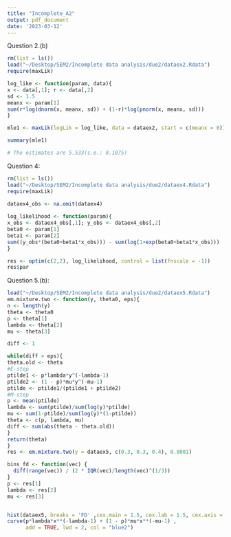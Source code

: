 ```yaml
---
title: "Incomplete_A2"
output: pdf_document
date: '2023-03-12'
---
```


Question 2.(b)

```r
rm(list = ls())
load("~/Desktop/SEM2/Incomplete data analysis/due2/dataex2.Rdata")
require(maxLik)

log_like <- function(param, data){
x <- data[,1]; r <- data[,2]
sd <- 1.5
meanx <- param[1]
sum(r*log(dnorm(x, meanx, sd)) + (1-r)*log(pnorm(x, meanx, sd)))
}

mle1 <- maxLik(logLik = log_like, data = dataex2, start = c(meanx = 0)) #mean(dataex2[,1], na.rm = TRUE)))

summary(mle1)

# The estimates are 5.533(s.e.: 0.1075)
```

Question 4:

```r
rm(list = ls())
load("~/Desktop/SEM2/Incomplete data analysis/due2/dataex4.Rdata")
require(maxLik)
 
dataex4_obs <- na.omit(dataex4)

log_likelihood <- function(param){
x_obs <- dataex4_obs[,1]; y_obs <- dataex4_obs[,2]
beta0 <- param[1]
beta1 <- param[2]
sum((y_obs*(beta0+beta1*x_obs))) - sum(log(1+exp(beta0+beta1*x_obs)))
}

res <- optim(c(2,2), log_likelihood, control = list(fnscale = -1))
res$par


```

Question 5.(b):

```r
load("~/Desktop/SEM2/Incomplete data analysis/due2/dataex5.Rdata")
em.mixture.two <- function(y, theta0, eps){ 
n <- length(y)
theta <- theta0
p <- theta[1]
lambda <- theta[2]
mu <- theta[3]

diff <- 1

while(diff > eps){
theta.old <- theta
#E-step
ptilde1 <- p*lambda*y^(-lambda-1)
ptilde2 <- (1 - p)*mu*y^(-mu-1) 
ptilde <- ptilde1/(ptilde1 + ptilde2)
#M-step
p <- mean(ptilde)
lambda <- sum(ptilde)/sum(log(y)*ptilde)
mu <- sum(1-ptilde)/sum(log(y)*(1-ptilde))
theta <- c(p, lambda, mu) 
diff <- sum(abs(theta - theta.old))
}
return(theta)
}
res <- em.mixture.two(y = dataex5, c(0.3, 0.3, 0.4), 0.0001)

bins_fd <- function(vec) {
  diff(range(vec)) / (2 * IQR(vec)/length(vec)^(1/3))
}
p <- res[1]
lambda <- res[2]
mu <- res[3]


hist(dataex5, breaks = 'FD' ,cex.main = 1.5, cex.lab = 1.5, cex.axis = 1.4, xlim = c(1,15),freq = F)
curve(p*lambda*x**(-lambda-1) + (1 - p)*mu*x**(-mu-1) ,
      add = TRUE, lwd = 2, col = "blue2")


```
